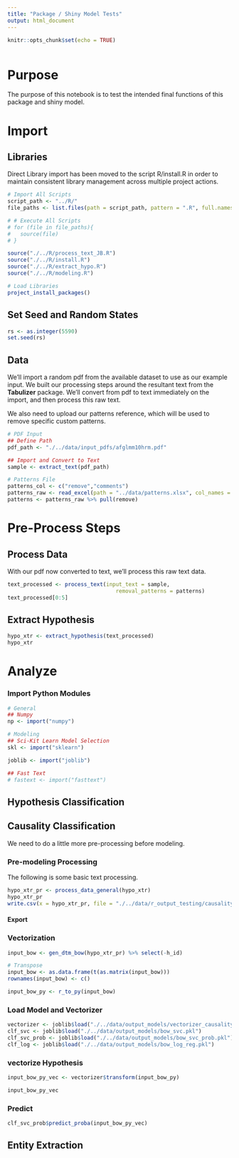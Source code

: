 ```yaml
---
title: "Package / Shiny Model Tests"
output: html_document
---
```


```r
knitr::opts_chunk$set(echo = TRUE)
```


```r

```

# Purpose
The purpose of this notebook is to test the intended final functions of this package and shiny model. 

# Import
## Libraries
Direct Library import has been moved to the script R/install.R in order to maintain consistent library management across multiple project actions.
```r
# Import All Scripts
script_path <- "../R/"
file_paths <- list.files(path = script_path, pattern = ".R", full.names = TRUE)

# # Execute All Scripts
# for (file in file_paths){
#   source(file)
# }

source("./../R/process_text_JB.R")
source("./../R/install.R")
source("./../R/extract_hypo.R")
source("./../R/modeling.R")

# Load Libraries
project_install_packages()
```

## Set Seed and Random States
```r
rs <- as.integer(5590)
set.seed(rs)
```

## Data
We'll import a random pdf from the available dataset to use as our example input.
We built our processing steps around the resultant text from the **Tabulizer** package. We'll convert from pdf to text immediately on the import, and then process this raw text.

We also need to upload our patterns reference, which will be used to remove specific custom patterns.

```r
# PDF Input
## Define Path
pdf_path <- "./../data/input_pdfs/afglmm10hrm.pdf"

## Import and Convert to Text
sample <- extract_text(pdf_path)

# Patterns File
patterns_col <- c("remove","comments")
patterns_raw <- read_excel(path = "../data/patterns.xlsx", col_names = patterns_col, )
patterns <- patterns_raw %>% pull(remove)
```

# Pre-Process Steps
## Process Data
With our pdf now converted to text, we'll process this raw text data.
```r
text_processed <- process_text(input_text = sample, 
                                  removal_patterns = patterns)
text_processed[0:5]
```

## Extract Hypothesis
```r
hypo_xtr <- extract_hypothesis(text_processed)
hypo_xtr
```


# Analyze
### Import Python Modules
```r
# General
## Numpy
np <- import("numpy")

# Modeling
## Sci-Kit Learn Model Selection
skl <- import("sklearn")

joblib <- import("joblib")

## Fast Text
# fastext <- import("fasttext")
```

## Hypothesis Classification

## Causality Classification
We need to do a little more pre-processing before modeling. 

### Pre-modeling Processing
The following is some basic text processing.
```r
hypo_xtr_pr <- process_data_general(hypo_xtr)
hypo_xtr_pr
write.csv(x = hypo_xtr_pr, file = "./../data/r_output_testing/causality_classification_input.csv", row.names = FALSE)
```


#### Export


### Vectorization
```r
input_bow <- gen_dtm_bow(hypo_xtr_pr) %>% select(-h_id)

# Transpose
input_bow <- as.data.frame(t(as.matrix(input_bow)))
rownames(input_bow) <- c()

input_bow_py <- r_to_py(input_bow)
```


### Load Model and Vectorizer
```r
vectorizer <- joblib$load("./../data/output_models/vectorizer_causality_classification.pkl")
clf_svc <- joblib$load("./../data/output_models/bow_svc.pkl")
clf_svc_prob <- joblib$load("./../data/output_models/bow_svc_prob.pkl")
clf_log <- joblib$load("./../data/output_models/bow_log_reg.pkl")
```

### vectorize Hypothesis
```r
input_bow_py_vec <- vectorizer$transform(input_bow_py)

input_bow_py_vec
```


### Predict
```r
clf_svc_prob$predict_proba(input_bow_py_vec)
```


## Entity Extraction
